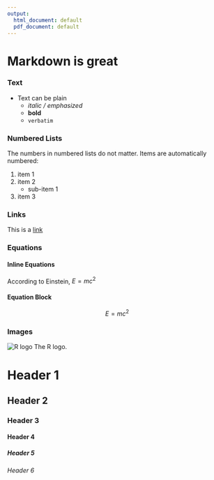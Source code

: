 ```yaml
---
output:
  html_document: default
  pdf_document: default
---
```


# Markdown is great

### Text

* Text can be plain
  + *italic / emphasized*
  + **bold**
  + `verbatim`

### Numbered Lists

The numbers in numbered lists do not matter. Items are automatically numbered:

1. item 1
3. item 2
    + sub-item 1
1. item 3

### Links

This is a [link](www.git.com)

### Equations

#### Inline Equations

According to Einstein, $E=mc^{2}$

#### Equation Block

$$E=mc^{2}$$

### Images

![R logo](images/r.png) The R logo.

# Header 1
## Header 2
### Header 3
#### Header 4
##### Header 5
###### Header 6